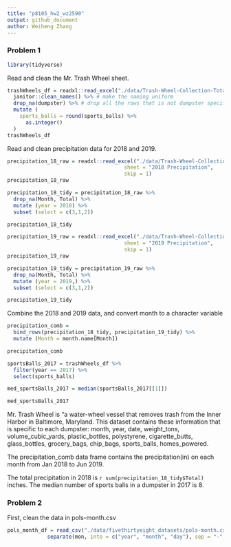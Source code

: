 ```yaml
---
title: "p8105_hw2_wz2590"
output: github_document
author: Weiheng Zhang
---
```




### Problem 1
```r
library(tidyverse)
```


Read and clean the Mr. Trash Wheel sheet.

```r
trashWheels_df = readxl::read_excel("./data/Trash-Wheel-Collection-Totals-8-6-19.xlsx", range = "A2:N408") %>%
  janitor::clean_names() %>% # make the naming uniform
  drop_na(dumpster) %>% # drop all the rows that is not dumpster specific
  mutate (
    sports_balls = round(sports_balls) %>% 
      as.integer()
  )
trashWheels_df
```

Read and clean precipitation data for 2018 and 2019.

```r
precipitation_18_raw = readxl::read_excel("./data/Trash-Wheel-Collection-Totals-8-6-19.xlsx", 
                                      sheet = "2018 Precipitation",
                                      skip = 1)
precipitation_18_raw

precipitation_18_tidy = precipitation_18_raw %>% 
  drop_na(Month, Total) %>% 
  mutate (year = 2018) %>%
  subset (select = c(3,1,2))

precipitation_18_tidy
```

```r
precipitation_19_raw = readxl::read_excel("./data/Trash-Wheel-Collection-Totals-8-6-19.xlsx", 
                                      sheet = "2019 Precipitation",
                                      skip = 1)
precipitation_19_raw

precipitation_19_tidy = precipitation_19_raw %>% 
  drop_na(Month, Total) %>% 
  mutate (year = 2019,) %>%
  subset (select = c(3,1,2))

precipitation_19_tidy
```

Combine the 2018 and 2019 data, and convert month to a character variable
```r
precipitation_comb = 
  bind_rows(precipitation_18_tidy, precipitation_19_tidy) %>%
  mutate (Month = month.name[Month])

precipitation_comb
```



```r
sportsBalls_2017 = trashWheels_df %>% 
  filter(year == 2017) %>% 
  select(sports_balls)

med_sportsBalls_2017 = median(sportsBalls_2017[[1]])

med_sportsBalls_2017
```






Mr. Trash Wheel is “a water-wheel vessel that removes trash from the Inner Harbor in Baltimore, Maryland. This dataset contains these information that is specific to each dumpster: month, year, date, weight_tons, volume_cubic_yards, plastic_bottles, polystyrene, cigarette_butts, glass_bottles, grocery_bags, chip_bags, sports_balls, homes_powered.

The precipitation_comb data frame contains the precipitation(in) on each month from Jan 2018 to Jun 2019. 

The total precipitation in 2018 is `r sum(precipitation_18_tidy$Total)` inches. 
The median number of sports balls in a dumpster in 2017 is 8.




### Problem 2


First, clean the data in pols-month.csv
```r
pols_month_df = read_csv("./data/fivethirtyeight_datasets/pols-month.csv") %>% 
             separate(mon, into = c("year", "month", "day"), sep = "-", convert = T)
```









